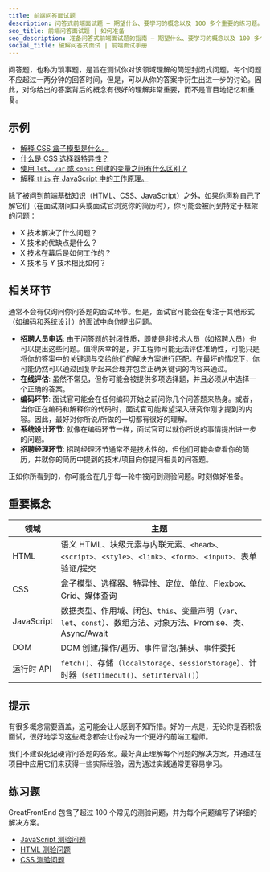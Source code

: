 ```yaml
---
title: 前端问答面试题
description: 问答式前端面试题 — 期望什么、要学习的概念以及 100 多个重要的练习题。
seo_title: 前端问答面试题 | 如何准备
seo_description: 准备问答式前端面试题的指南 — 期望什么、要学习的概念以及 100 多个重要的练习题。
social_title: 破解问答式面试 | 前端面试手册
---
```


问答题，也称为琐事题，是旨在测试你对该领域理解的简短封闭式问题。每个问题不应超过一两分钟的回答时间，但是，可以从你的答案中衍生出进一步的讨论。因此，对你给出的答案背后的概念有很好的理解非常重要，而不是盲目地记忆和重复。

## 示例

* [解释 CSS 盒子模型是什么。](/questions/quiz/explain-your-understanding-of-the-box-model-and-how-you-would-tell-the-browser-in-css-to-render-your-layout-in-different-box-models)
* [什么是 CSS 选择器特异性？](/questions/quiz/what-is-css-selector-specificity-and-how-does-it-work)
* [使用 `let`、`var` 或 `const` 创建的变量之间有什么区别？](/questions/quiz/what-are-the-differences-between-variables-created-using-let-var-or-const)
* [解释 `this` 在 JavaScript 中的工作原理。](/questions/quiz/explain-how-this-works-in-javascript)

除了被问到前端基础知识（HTML、CSS、JavaScript）之外，如果你声称自己了解它们（在面试期间口头或面试官浏览你的简历时），你可能会被问到特定于框架的问题：

* X 技术解决了什么问题？
* X 技术的优缺点是什么？
* X 技术在幕后是如何工作的？
* X 技术与 Y 技术相比如何？

## 相关环节

通常不会有仅询问你问答题的面试环节。但是，面试官可能会在专注于其他形式（如编码和系统设计）的面试中向你提出问题。

* **招聘人员电话**: 由于问答题的封闭性质，即使是非技术人员（如招聘人员）也可以提出这些问题。值得庆幸的是，非工程师可能无法评估准确性，可能只是将你的答案中的关键词与交给他们的解决方案进行匹配。在最坏的情况下，你可能仍然可以通过回复听起来合理并包含正确关键词的内容来通过。
* **在线评估**: 虽然不常见，但你可能会被提供多项选择题，并且必须从中选择一个正确的答案。
* **编码环节**: 面试官可能会在任何编码开始之前问你几个问答题来热身。或者，当你正在编码和解释你的代码时，面试官可能希望深入研究你刚才提到的内容。因此，最好对你所说/所做的一切都有很好的理解。
* **系统设计环节**: 就像在编码环节一样，面试官可以就你所说的事情提出进一步的问题。
* **招聘经理环节**: 招聘经理环节通常不是技术性的，但他们可能会查看你的简历，并就你的简历中提到的技术/项目向你提问相关的问答题。

正如你所看到的，你可能会在几乎每一轮中被问到测验问题。时刻做好准备。

## 重要概念

| 领域 | 主题 |
| --- | --- |
| HTML | 语义 HTML、块级元素与内联元素、`<head>`、`<script>`、`<style>`、`<link>`、`<form>`、`<input>`、表单验证/提交 |
| CSS | 盒子模型、选择器、特异性、定位、单位、Flexbox、Grid、媒体查询 |
| JavaScript | 数据类型、作用域、闭包、`this`、变量声明（`var`、`let`、`const`）、数组方法、对象方法、Promise、类、Async/Await |
| DOM | DOM 创建/操作/遍历、事件冒泡/捕获、事件委托 |
| 运行时 API | `fetch()`、存储（`localStorage`、`sessionStorage`）、计时器（`setTimeout()`、`setInterval()`） |

## 提示

有很多概念需要涵盖，这可能会让人感到不知所措。好的一点是，无论你是否积极面试，很好地学习这些概念都会让你成为一个更好的前端工程师。

我们不建议死记硬背问答题的答案。最好真正理解每个问题的解决方案，并通过在项目中应用它们来获得一些实际经验，因为通过实践通常更容易学习。

## 练习题

GreatFrontEnd 包含了超过 100 个常见的测验问题，并为每个问题编写了详细的解决方案。

* [JavaScript 测验问题](/questions/javascript-interview-questions/quiz)
* [HTML 测验问题](/questions/html-interview-questions/quiz)
* [CSS 测验问题](/questions/css-interview-questions/quiz)
